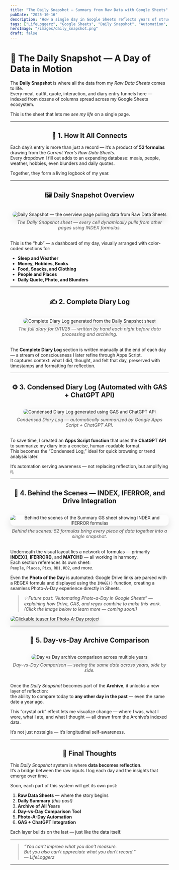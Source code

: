 ```yaml
---
title: "The Daily Snapshot — Summary from Raw Data with Google Sheets"
pubDate: "2025-10-16"
description: "How a single day in Google Sheets reflects years of structured data logging — from daily diaries and photos to automated summaries powered by Apps Script and ChatGPT."
tags: ["LifeLoggerz", "Google Sheets", "Daily Snapshot", "Automation", "Self-Improvement"]
heroImage: "/images/daily_snapshot.png"
draft: false
---
```


# 📅 The Daily Snapshot — A Day of Data in Motion

The **Daily Snapshot** is where all the data from my *Raw Data Sheets* comes to life.  
Every meal, outfit, quote, interaction, and diary entry funnels here — indexed from dozens of columns spread across my Google Sheets ecosystem.

This is the sheet that lets me *see my life* on a single page.

---

## 🧩 1. How It All Connects

Each day’s entry is more than just a record — it’s a product of **52 formulas** drawing from the *Current Year’s Raw Data Sheets*.  
Every dropdown I fill out adds to an expanding database: meals, people, weather, hobbies, even blunders and daily quotes.

Together, they form a living logbook of my year.

---

## 🖼 Daily Snapshot Overview

<figure>
  <img src="/images/daily_snapshot.png" alt="Daily Snapshot — the overview page pulling data from Raw Data Sheets" />
  <figcaption><em>The Daily Snapshot sheet — every cell dynamically pulls from other pages using INDEX formulas.</em></figcaption>
</figure>

This is the “hub” — a dashboard of my day, visually arranged with color-coded sections for:

- **Sleep and Weather**
- **Money, Hobbies, Books**
- **Food, Snacks, and Clothing**
- **People and Places**
- **Daily Quote, Photo, and Blunders**

---

## ✍️ 2. Complete Diary Log

<figure>
  <img src="/images/day-summary-diary-log.png" alt="Complete Diary Log generated from the Daily Snapshot sheet" />
  <figcaption><em>The full diary for 9/11/25 — written by hand each night before data processing and archiving.</em></figcaption>
</figure>

The **Complete Diary Log** section is written manually at the end of each day — a stream of consciousness I later refine through Apps Script.  
It captures context: what I did, thought, and felt that day, preserved with timestamps and formatting for reflection.

---

## ⚙️ 3. Condensed Diary Log (Automated with GAS + ChatGPT API)

<figure>
  <img src="/images/day-summary-condensed-log.png" alt="Condensed Diary Log generated using GAS and ChatGPT API" />
  <figcaption><em>Condensed Diary Log — automatically summarized by Google Apps Script + ChatGPT API.</em></figcaption>
</figure>

To save time, I created an **Apps Script function** that uses the **ChatGPT API** to summarize my diary into a concise, human-readable format.  
This becomes the “Condensed Log,” ideal for quick browsing or trend analysis later.

It’s automation serving awareness — not replacing reflection, but amplifying it.

---

## 🔧 4. Behind the Scenes — INDEX, IFERROR, and Drive Integration

<figure>
  <img src="/images/behind-the-scenes-summarygs.png" alt="Behind the scenes of the Summary GS sheet showing INDEX and IFERROR formulas" />
  <figcaption><em>Behind the scenes: 52 formulas bring every piece of data together into a single snapshot.</em></figcaption>
</figure>

Underneath the visual layout lies a network of formulas — primarily **INDEX()**, **IFERROR()**, and **MATCH()** — all working in harmony.  
Each section references its own sheet:  
`People`, `Places`, `Pics`, `RD1`, `RD2`, and more.  

Even the **Photo of the Day** is automated: Google Drive links are parsed with a REGEX formula and displayed using the `IMAGE()` function, creating a seamless Photo-A-Day experience directly in Sheets.

> 💡 Future post: *“Automating Photo-a-Day in Google Sheets”* — explaining how Drive, GAS, and regex combine to make this work.  
> *(Click the image below to learn more — coming soon!)*

<a href="/blog/photo-a-day-automation" title="Coming Soon: Automating Photo-a-Day in Google Sheets">
  <img src="/images/day-summary-diary-log.png" alt="Clickable teaser for Photo-A-Day project" style={{ borderRadius: '12px', marginTop: '1rem' }} />
</a>

---

## 🔮 5. Day-vs-Day Archive Comparison

<figure>
  <img src="/images/day-vs-day-archive-comparison.png" alt="Day vs Day archive comparison across multiple years" />
  <figcaption><em>Day-vs-Day Comparison — seeing the same date across years, side by side.</em></figcaption>
</figure>

Once the *Daily Snapshot* becomes part of the **Archive**, it unlocks a new layer of reflection:  
the ability to compare today to **any other day in the past** — even the same date a year ago.  

This “crystal orb” effect lets me visualize change — where I was, what I wore, what I ate, and what I thought — all drawn from the Archive’s indexed data.

It’s not just nostalgia — it’s longitudinal self-awareness.

---

## 🧠 Final Thoughts

This *Daily Snapshot* system is where **data becomes reflection**.  
It’s a bridge between the raw inputs I log each day and the insights that emerge over time.

Soon, each part of this system will get its own post:

1. **Raw Data Sheets** — where the story begins  
2. **Daily Summary** *(this post)*  
3. **Archive of All Years**  
4. **Day-vs-Day Comparison Tool**  
5. **Photo-A-Day Automation**  
6. **GAS + ChatGPT Integration**

Each layer builds on the last — just like the data itself.

---

> “You can’t improve what you don’t measure.  
> But you also can’t appreciate what you don’t record.”  
> — *LifeLoggerz*

---

<style>
  figure {
    margin: 2rem 0;
    text-align: center;
  }

  figcaption {
    font-size: 0.9rem;
    color: #555;
    margin-top: 0.5rem;
  }

  img {
    border-radius: 12px;
    box-shadow: 0 10px 24px rgba(0,0,0,.12);
    max-width: 100%;
  }

  h2 {
    text-align: center;
    margin: 2rem 0 1rem;
  }

  blockquote {
    border-left: 4px solid #ddd;
    padding-left: 1rem;
    font-style: italic;
    color: #444;
  }
</style>
